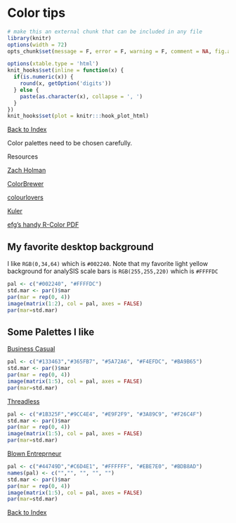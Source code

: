 Color tips
========================================================
```r
# make this an external chunk that can be included in any file
library(knitr)
options(width = 72)
opts_chunk$set(message = F, error = F, warning = F, comment = NA, fig.align = 'center', dpi = 100, tidy = F, cache.path = '.cache/', fig.path = 'figure/')

options(xtable.type = 'html')
knit_hooks$set(inline = function(x) {
  if(is.numeric(x)) {
    round(x, getOption('digits'))
  } else {
    paste(as.character(x), collapse = ', ')
  }
})
knit_hooks$set(plot = knitr:::hook_plot_html)
```


[Back to Index](../README.html)


Color palettes need to be chosen carefully.

Resources

[Zach Holman](http://zachholman.com/posts/slide-design-for-developers/)

[ColorBrewer](http://colorbrewer2.org/)

[colourlovers](http://www.colourlovers.com)

[Kuler](https://kuler.adobe.com/create/color-wheel/)

[efg's handy R-Color PDF](pdf/RColorChart.pdf)


## My favorite desktop background

I like ``RGB(0,34,64)`` which is ``#002240``. Note that my favorite
light yellow background for analySIS scale bars is ``RGB(255,255,220)``
which is ``#FFFFDC`` 

```r
pal <- c("#002240", "#FFFFDC")
std.mar <- par()$mar
par(mar = rep(0, 4)) 
image(matrix(1:2), col = pal, axes = FALSE)
par(mar=std.mar)
```


## Some Palettes I like

[Business Casual](https://kuler.adobe.com/Business-Casual-color-theme-5595/)

```r
pal <- c("#133463","#365FB7", "#5A72A6", "#F4EFDC", "#BA9B65")
std.mar <- par()$mar
par(mar = rep(0, 4)) 
image(matrix(1:5), col = pal, axes = FALSE)
par(mar=std.mar)
```


[Threadless](http://www.colourlovers.com/palette/27905/threadless)

```r
pal <- c("#1B325F","#9CC4E4", "#E9F2F9", "#3A89C9", "#F26C4F")
std.mar <- par()$mar
par(mar = rep(0, 4)) 
image(matrix(1:5), col = pal, axes = FALSE)
par(mar=std.mar)
```

[Blown Entreprneur](http://www.colourlovers.com/palette/59867/Blown_Entrepreneur)

```r
pal <- c("#44749D","#C6D4E1", "#FFFFFF", "#EBE7E0", "#BDB8AD")
names(pal) <- c("","", "", "", "")
std.mar <- par()$mar
par(mar = rep(0, 4)) 
image(matrix(1:5), col = pal, axes = FALSE)
par(mar=std.mar)
```

[Back to Index](../README.html)
